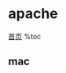 = apache =
[[index|首页]]
%toc

== mac ==
{{{class="brush: shell"
apachectl -v
sudo apachectl start/stop/restart # start will enable launch daemon, just what launchctl below does

launchctl load -w /System/Library/LaunchDaemons/org.apache.httpd.plist
launchctl unload -w /... # -w means permanent
sudo lsof -i:80 # see what process is listening on the given port
}}}
